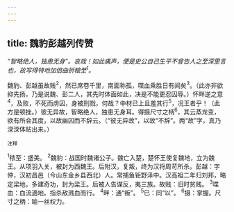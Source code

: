 ```yaml
---
---
---
```

title: 魏豹彭越列传赞
---



*“智略绝人，独患无身”。哀哉！如此痛声，便是史公自己生平不曾告人之至深里言也，故写得特地加倍曲折粮至<sup>1</sup>。*

魏豹、彭越虽故贱<sup>2</sup>，然已席卷千里，南面称孤，喋血乘胜日有闻矣<sup>3</sup>。（此亦非欲抑先扬，乃是说魏、彭二人，其先时体面如此，决是不能更忍囚辱。）怀畔逆之意<sup>4</sup>，及败，不死而虏囚，身被刑戮，何哉？中材已上且羞其行<sup>5</sup>，况王者乎！（此方是顿挫。）彼无异故，智略绝人，独患无身耳。得摄尺寸之柄<sup>6</sup>，其云蒸龙变，欲有所会其度，以故幽囚而不辞云。（“彼无异故”，以故“不辞”。两“故”字，真乃深深体贴出来。）

<sup>注释</sup>

<sup>1</sup>秾至：盛美。
<sup>2</sup>魏豹：战国时魏诸公子。魏亡入楚，楚怀王使复魏地，立为魏王。从项羽入关，被封为西魏王。后附汉，复叛，终为汉将周苛所杀。彭越：字仲，汉初昌邑（今山东金乡县西北）人。常捕鱼钜野泽中。汉高祖二年归刘邦，略定梁地，多建奇功，封为梁王。后被人告谋反，夷三族。故贱：旧时贫贱。
<sup>3</sup>喋血：血流適地。指杀敌溅血而行。
<sup>4</sup>畔：通“叛”。
<sup>5</sup>巳：同“以”。
<sup>6</sup>摄：掌握。尺寸之柄：喻一丝权力。